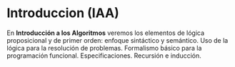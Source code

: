 # Introduccion (IAA) 

En **Introducción a los Algoritmos** veremos los elementos de lógica proposicional y de primer orden: enfoque sintáctico y semántico. 
Uso de la lógica para la resolución de problemas. Formalismo básico para la programación funcional. Especificaciones. Recursión e inducción.
